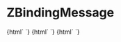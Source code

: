 
<Meta title="Notification/ZBindingMessage" component="z-binding-message" />

  # ZBindingMessage

<Preview>
  <Story name="z-binding-message-emty">
    {html`
    <z-binding-message
      messagetitle="${text('messagetitle', 'Titolo Messaggio')}"
      ></z-binding-message>
    `}
  </Story>
  <Story name="z-binding-message-with-description">
    {html`
    <z-binding-message
      messagetitle="${text('messagetitle', 'Titolo Messaggio')}"
      ></z-binding-message>
    `}
  </Story>
      <Story name="z-binding-message-with-description-and-cta">
    {html`
    <z-binding-message
      messagetitle="${text('messagetitle', 'Titolo Messaggio')}"
      ></z-binding-message>
    `}
  </Story>
</Preview>

<Props of="z-binding-message" />


